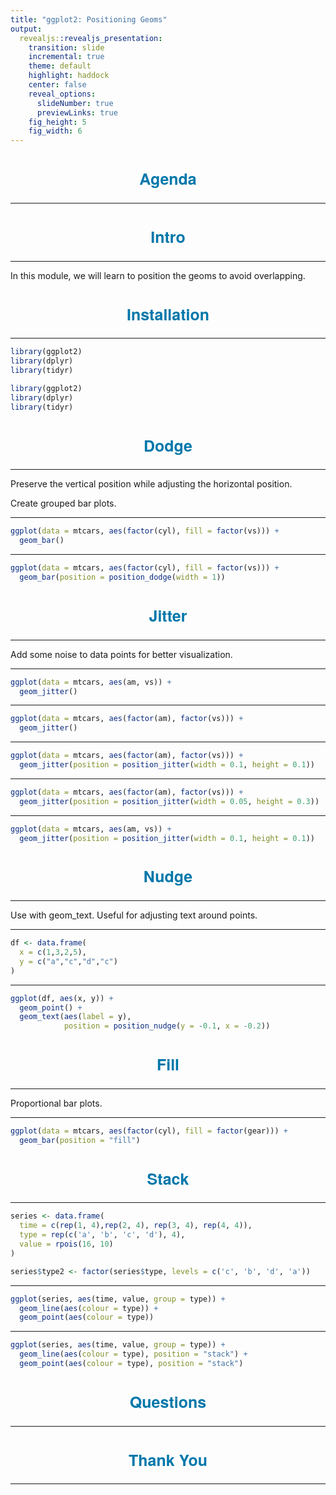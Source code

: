 ```yaml
---
title: "ggplot2: Positioning Geoms"
output: 
  revealjs::revealjs_presentation:
    transition: slide
    incremental: true
    theme: default
    highlight: haddock
    center: false
    reveal_options:
      slideNumber: true
      previewLinks: true
    fig_height: 5
    fig_width: 6
---
```


<style type="text/css">
    .reveal p img {
    align: middle;
  }
  .reveal p {
    text-align: left;
    font-size: 20px;
  }
  .reveal body:after {
    content: url(handshake.png);
    position: fixed;
    bottom: 3.5em;
    left: 3.5em;
    box-shadow: 5px 5px 10px #000; 
  }
  .reveal hr {
    border-color: #0077aa;
  }
  .reveal h1, h2, h3, h4, h5, h6 {
    text-transform: capitalize;
    text-align: center;
    color: #0077aa;
    font-family: 'Helvetica Neue';
    font-size: 25px;
  }
  .reveal ul {
    display: block;
  }
  .reveal ul li {
    color: #3c3c3c; 
    /* set color of list item text */
    list-style: none; 
  }
  .reveal p img {
    align: middle;
  }
  .reveal ul li::before {
      color: #006b6e;  
      /* color of bullet or square */
      content: "\2022"; 
      /* Unicode of character to precede the list item */
      font-size: 1em; 
      /* em or %*/ 
      padding-right: 1.1225em; 
      /* use em*/
      position: relative;
      top: 0em; 
      /* use em or % */
  }
  .reveal ul {
    line-height:150%
  }
  .reveal .fragment {
    font-size: 20px;
  }
  .reveal ol {
    display: block;
  }
</style>

## Agenda

<hr>

## Intro

<hr>

In this module, we will learn to position the geoms to avoid overlapping.

## Installation

<hr>

```r
library(ggplot2)
library(dplyr)
library(tidyr)
```

```r
library(ggplot2)
library(dplyr)
library(tidyr)
```

## Dodge

<hr>

Preserve the vertical position while adjusting the horizontal position.

Create grouped bar plots.

----

```r
ggplot(data = mtcars, aes(factor(cyl), fill = factor(vs))) +
  geom_bar()
```

----

```r
ggplot(data = mtcars, aes(factor(cyl), fill = factor(vs))) +
  geom_bar(position = position_dodge(width = 1))
```

## Jitter

<hr>

Add some noise to data points for better visualization.

----

```r
ggplot(data = mtcars, aes(am, vs)) +
  geom_jitter()
```

----

```r
ggplot(data = mtcars, aes(factor(am), factor(vs))) +
  geom_jitter()
```

----

```r
ggplot(data = mtcars, aes(factor(am), factor(vs))) +
  geom_jitter(position = position_jitter(width = 0.1, height = 0.1))
```

----

```r
ggplot(data = mtcars, aes(factor(am), factor(vs))) +
  geom_jitter(position = position_jitter(width = 0.05, height = 0.3))
```

----

```r
ggplot(data = mtcars, aes(am, vs)) +
  geom_jitter(position = position_jitter(width = 0.1, height = 0.1))
```

## Nudge

<hr>

Use with geom_text. Useful for adjusting text around points.

----

```r
df <- data.frame(
  x = c(1,3,2,5),
  y = c("a","c","d","c")
)
```

----

```r
ggplot(df, aes(x, y)) +
  geom_point() +
  geom_text(aes(label = y),
            position = position_nudge(y = -0.1, x = -0.2))
```

## Fill

<hr>

Proportional bar plots.

----

```r
ggplot(data = mtcars, aes(factor(cyl), fill = factor(gear))) +
  geom_bar(position = "fill")
```

## Stack

<hr>

```r
series <- data.frame(
  time = c(rep(1, 4),rep(2, 4), rep(3, 4), rep(4, 4)),
  type = rep(c('a', 'b', 'c', 'd'), 4),
  value = rpois(16, 10)
)

series$type2 <- factor(series$type, levels = c('c', 'b', 'd', 'a'))
```

----

```r
ggplot(series, aes(time, value, group = type)) +
  geom_line(aes(colour = type)) +
  geom_point(aes(colour = type))
```

----

```r
ggplot(series, aes(time, value, group = type)) +
  geom_line(aes(colour = type), position = "stack") +
  geom_point(aes(colour = type), position = "stack")
```

## Questions

<hr>

## Thank You

<hr>